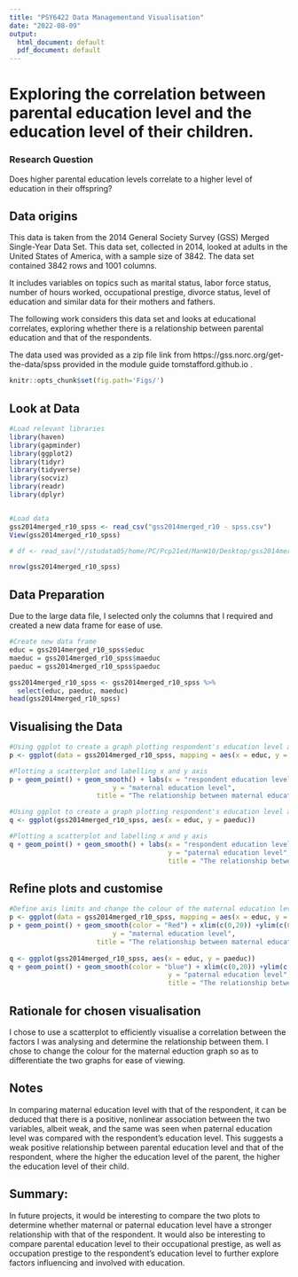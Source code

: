 ---
title: "PSY6422 Data Managementand Visualisation"
date: "2022-08-09"
output:
  html_document: default
  pdf_document: default
---

# Exploring the correlation between parental education level and the education level of their children.

### Research Question

Does higher parental education levels correlate to a higher level of education in their offspring?

## Data origins

This data is taken from the 2014 General Society Survey (GSS) Merged Single-Year Data Set. This data set, collected in 2014, looked at adults in the United States of America, with a sample size of 3842. The data set contained 3842 rows and 1001 columns. 

It includes variables on topics such as marital status, labor force status, number of hours worked, occupational prestige, divorce status, level of education and similar data for their mothers and fathers.  

The following work considers this data set and looks at educational correlates, exploring whether there is a relationship between parental education and that of the respondents. 

The data used was provided as a zip file link from https://gss.norc.org/get-the-data/spss provided in the module guide tomstafford.github.io .

```{r global_options}
knitr::opts_chunk$set(fig.path='Figs/')
```


## Look at Data
```{r, warning=FALSE}
#Load relevant libraries
library(haven)
library(gapminder)
library(ggplot2)
library(tidyr)
library(tidyverse)
library(socviz)
library(readr)
library(dplyr)


#Load data
gss2014merged_r10_spss <- read_csv("gss2014merged_r10 - spss.csv")
View(gss2014merged_r10_spss)

# df <- read_sav("//studata05/home/PC/Pcp21ed/ManW10/Desktop/gss2014merged_r10 - spss.sav")

nrow(gss2014merged_r10_spss)

```

## Data Preparation
Due to the large data file, I selected only the columns that I required and created a new data frame for ease of use.
```{r, warning=FALSE}

#Create new data frame
educ = gss2014merged_r10_spss$educ
maeduc = gss2014merged_r10_spss$maeduc
paeduc = gss2014merged_r10_spss$paeduc

gss2014merged_r10_spss <- gss2014merged_r10_spss %>%
  select(educ, paeduc, maeduc)
head(gss2014merged_r10_spss)
```


## Visualising the Data
```{r, warning=FALSE}
#Using ggplot to create a graph plotting respondent's education level against maternal education level and assigning it to variable p
p <- ggplot(data = gss2014merged_r10_spss, mapping = aes(x = educ, y = maeduc))

#Plotting a scatterplot and labelling x and y axis
p + geom_point() + geom_smooth() + labs(x = "respondent education level",
                          y = "maternal education level", 
                      title = "The relationship between maternal education and respondents education")

#Using ggplot to create a graph plotting respondent's education level against paternal education level and assigning it to variable q                    
q <- ggplot(gss2014merged_r10_spss, aes(x = educ, y = paeduc))

#Plotting a scatterplot and labelling x and y axis
q + geom_point() + geom_smooth() + labs(x = "respondent education level",
                                        y = "paternal education level", 
                                        title = "The relationship between paternal education and respondents education")


```
## Refine plots and customise
```{r, warning=FALSE}
#Define axis limits and change the colour of the maternal education level line graph to differentiate from the paternal education level line graph.
p <- ggplot(data = gss2014merged_r10_spss, mapping = aes(x = educ, y = maeduc))
p + geom_point() + geom_smooth(color = "Red") + xlim(c(0,20)) +ylim(c(0,20)) +labs(x = "respondent education level",
                          y = "maternal education level", 
                      title = "The relationship between maternal education and respondents education")
                    
q <- ggplot(gss2014merged_r10_spss, aes(x = educ, y = paeduc))
q + geom_point() + geom_smooth(color = "blue") + xlim(c(0,20)) +ylim(c(0,20)) + labs(x = "respondent education level",
                                        y = "paternal education level", 
                                        title = "The relationship between paternal education and respondents education")
```

## Rationale for chosen visualisation
I chose to use a scatterplot to efficiently visualise a correlation between the factors I was analysing and determine the relationship between them. I chose to change the colour for the maternal eduction graph so as to differentiate the two graphs for ease of viewing.

## Notes
In comparing maternal education level with that of the respondent,  it can be deduced that there is a positive, nonlinear association between the two variables, albeit weak, and the same was seen when paternal education level was compared with the respondent's education level. This suggests a weak positive relationship between parental education level and that of the respondent, where the higher the education level of the parent, the higher the education level of their child. 

## Summary:
In future projects, it would be interesting to compare the two plots to determine whether maternal or paternal education level have a stronger relationship with that of the respondent. It would also be interesting to compare parental education level to their occupational prestige, as well as occupation prestige to the respondent's education level to further explore factors influencing and involved with education.


